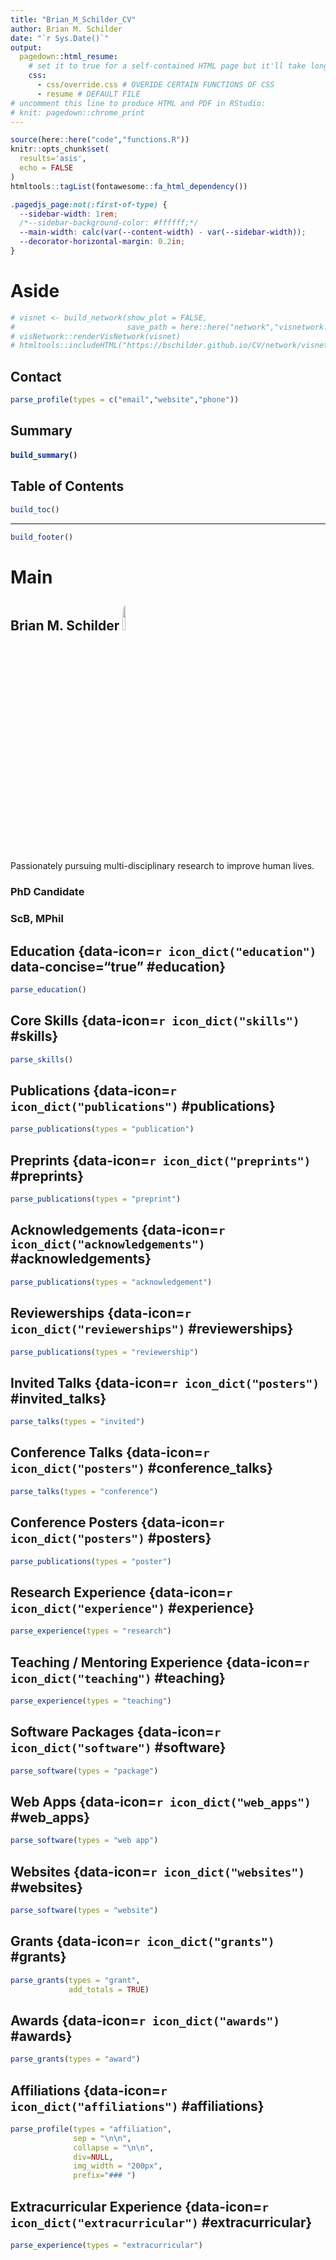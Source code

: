 ```yaml
---
title: "Brian_M_Schilder_CV"
author: Brian M. Schilder
date: "`r Sys.Date()`"
output:
  pagedown::html_resume:
    # set it to true for a self-contained HTML page but it'll take longer to render
    css: 
      - css/override.css # OVERIDE CERTAIN FUNCTIONS OF CSS
      - resume # DEFAULT FILE
# uncomment this line to produce HTML and PDF in RStudio:
# knit: pagedown::chrome_print
---
```


```r
source(here::here("code","functions.R"))
knitr::opts_chunk$set(
  results='asis', 
  echo = FALSE
)
htmltools::tagList(fontawesome::fa_html_dependency())
```

<!-- Tutorial:  https://towardsdatascience.com/create-your-resume-with-pagedown-package-in-r-123ca6310d52 -->
<!-- pagedown Issues: https://github.com/rstudio/pagedown/issues -->
<!-- pagedown, embedding htmlwidgets: https://github.com/rstudio/pagedown/issues/76 -->
<!-- datadrivencv package: https://github.com/nstrayer/datadrivencv -->
<!-- textnets vignette: https://sicss.io/2020/materials/day3-text-analysis/text-networks/rmarkdown/Text_Networks.html -->
<!-- font awesome version issues: https://github.com/rstudio/rmarkdown/issues/2276 -->
<!-- add page numbers: https://github.com/rstudio/pagedown/issues/98 -->

<!-- Only show sidebar on first page: https://github.com/rstudio/pagedown/issues/147 -->
```css
.pagedjs_page:not(:first-of-type) {
  --sidebar-width: 1rem;
  /*--sidebar-background-color: #ffffff;*/
  --main-width: calc(var(--content-width) - var(--sidebar-width));
  --decorator-horizontal-margin: 0.2in;
}
```

# Aside 

```r
# visnet <- build_network(show_plot = FALSE,
#                         save_path = here::here("network","visnetwork.html"))
# visNetwork::renderVisNetwork(visnet)
# htmltools::includeHTML("https://bschilder.github.io/CV/network/visnetwork.html")
```

## Contact {#contact}

```r
parse_profile(types = c("email","website","phone"))
```

## Summary {#summary}

<h4>  
```r
build_summary()
```
</h4>

## Table of Contents {#toc}

```r
build_toc()
```

<hr>

```r
build_footer()
```

# Main

## Brian M. Schilder <a href="https://bschilder.github.io/CV/network/visnetwork.html" target="_blank"><img id='header_img' src='./network/visnetwork.png' width='10%' style='border-radius:5%'></a> {#title}

Passionately pursuing multi-disciplinary research to improve human lives.

### PhD Candidate

### ScB, MPhil


## Education {data-icon=`r icon_dict("education")` data-concise="true" #education}

```r
parse_education()
```

## Core Skills {data-icon=`r icon_dict("skills")` #skills}

```r
parse_skills()
```


## Publications {data-icon=`r icon_dict("publications")` #publications}

```r
parse_publications(types = "publication")
```

## Preprints {data-icon=`r icon_dict("preprints")` #preprints}

```r
parse_publications(types = "preprint")
```

## Acknowledgements {data-icon=`r icon_dict("acknowledgements")` #acknowledgements}

```r
parse_publications(types = "acknowledgement")
```

## Reviewerships {data-icon=`r icon_dict("reviewerships")` #reviewerships}

```r
parse_publications(types = "reviewership")
```

## Invited Talks {data-icon=`r icon_dict("posters")` #invited_talks}

```r
parse_talks(types = "invited")
```

## Conference Talks {data-icon=`r icon_dict("posters")` #conference_talks}

```r
parse_talks(types = "conference")
```


## Conference Posters {data-icon=`r icon_dict("posters")` #posters}

```r
parse_publications(types = "poster")
```

## Research Experience {data-icon=`r icon_dict("experience")` #experience}

```r
parse_experience(types = "research")
```

## Teaching / Mentoring Experience {data-icon=`r icon_dict("teaching")` #teaching}

```r
parse_experience(types = "teaching")
```

## Software Packages {data-icon=`r icon_dict("software")` #software}

```r
parse_software(types = "package")
```

## Web Apps {data-icon=`r icon_dict("web_apps")` #web_apps}

```r
parse_software(types = "web app")
```

## Websites {data-icon=`r icon_dict("websites")` #websites}

```r
parse_software(types = "website")
```

## Grants {data-icon=`r icon_dict("grants")` #grants}

```r
parse_grants(types = "grant", 
             add_totals = TRUE)
```

## Awards {data-icon=`r icon_dict("awards")` #awards}

```r
parse_grants(types = "award")
```

## Affiliations {data-icon=`r icon_dict("affiliations")` #affiliations}

```r
parse_profile(types = "affiliation", 
              sep = "\n\n",
              collapse = "\n\n",
              div=NULL,
              img_width = "200px",
              prefix="### ")
```

## Extracurricular Experience {data-icon=`r icon_dict("extracurricular")` #extracurricular}

```r
parse_experience(types = "extracurricular")
```
